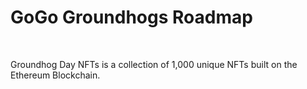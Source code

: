 
# GoGo Groundhogs Roadmap

<br />

Groundhog Day NFTs is a collection of 1,000 unique NFTs built on the Ethereum Blockchain.

<br />

<Row>

<Col className="col-12 d-flex flex-column justify-content-center" md="4">

<RasterImg className="mb-5 w-100" src="Groundhog Scope" />

<br />

</Col>

<Col className="col-12" md="8">

<RoadmapTree />

</Col>

</Row>
